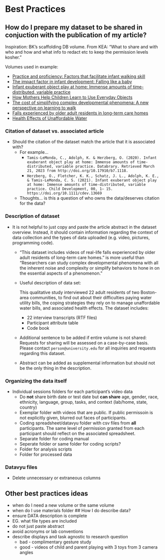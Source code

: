 # Best Practices

## How do I prepare my dataset to be shared in conjuction with the publication of my article? {-}

Inspiration: BK's scaffolding DB volume. From KEA: "What to share and with who and how and what info to redact etc to keep the permission levels kosher."

Volumes used in example: 

* [Practice and proficiency: Factors that facilitate infant walking skill](https://nyu.databrary.org/volume/1273) 
* [The impact factor in infant development: Falling like a baby](https://nyu.databrary.org/volume/1042) 
* [Infant exuberant object play at home: Immense amounts of time-distributed, variable practice](https://nyu.databrary.org/volume/1118) 
* [How Mothers Help Children Learn to Use Everyday Objects](https://nyu.databrary.org/volume/1567) 
* [The cost of simplifying complex developmental phenomena: A new perspective on learning to walk](https://nyu.databrary.org/volume/89) 
* [Falls experienced by older adult residents in long-term care homes](https://nyu.databrary.org/volume/739)  
* [Health Effects of Unaffordable Water](https://nyu.databrary.org/volume/1550)

### Citation of dataset vs. associated article {-}

* Should the citation of the dataset match the article that it is associated with? 
  + For example...
    + `Tamis-LeMonda, C., Adolph, K. & Herzberg, O. (2020). Infant exuberant object play at home: Immense amounts of time-distributed, variable practice. Databrary. Retrieved March 21, 2023 from http://doi.org/10.17910/b7.1118.`
    + `Herzberg, O., Fletcher, K. K., Schatz, J. L., Adolph, K. E., & Tamis-LeMonda, C. S. (2021). Infant exuberant object play at home: Immense amounts of time-distributed, variable practice. Child Development, 00, 1– 15. https://doi.org/10.1111/cdev.13669 `
  + Thoughts... is this a question of who owns the data/deserves citation for the data?

### Description of dataset {-}

* It is not helpful to just copy and paste the article abstract in the dataset overview. Instead, it should contain information regarding the context of data collection and the types of data uploaded (e.g. video, pictures, programming code).
  + "This dataset includes videos of real-life falls experienced by older adult residents of long-term care homes." is more useful than "Researchers can study complex developmental phenomena with all the inherent noise and complexity or simplify behaviors to hone in on the essential aspects of a phenomenon."
  + Useful description of data set:
  
    This qualitative study interviewed 22 adult residents of two Boston-area communities, to find out about their difficulties paying water utility bills, the coping strategies they rely on to manage unaffordable water bills, and associated health effects. The dataset includes:
    
    + 22 interview transcripts (RTF files)
    + Participant attribute table  
    + Code book
    
  + Additional sentence to be added if entire volume is not shared: Requests for sharing will be assessed on a case-by-case basis. Please contact `person@university.edu` for all inquiries and requests regarding this dataset.
    
  + Abstract can be added as supplemental information but should not be the only thing in the description. 

### Organizing the data itself {-}

* Individual sessions folders for each participant's video data
  + Do **not** share birth date or test date but **can share** age, gender, race, ethnicity, language, group, tasks, and context (lab/home, state, country)
  + Exemplar folder with videos that are public. If public permissoin is not explicitly given, blurred out faces of participants.
  + Coding spreadsheet/datavyu folder with csv files from **all** participants. The same level of permission granted from each participant should reflect on the associated spreadsheet.
  + Separate folder for coding manual
  + Seperate folder or same folder for coding scripts?
  + Folder for analysis scripts
  + Folder for processed data

### Datavyu files {-}

* Delete unnecessary or extraneous columns

## Other best practices ideas

 - when do I need a new volume or the same volume
 - when do I use materials folder
## How I do describe data?
 - ensure DATA description is complete
  - EG. what file types are included
  - do not just paste abstract
  - avoid acronyms or lab conventions
 - describe displays and task agnostic to research question
   - bad - complimentary gesture study
   - good - videos of child and parent playing with 3 toys from 3 camera angles
